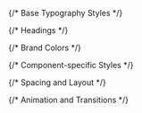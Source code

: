 {/* Base Typography Styles */}
<div className="brand-typography">
  {/* Headings */}
  <style>
    {`
      h1 {
        @apply text-4xl font-bold text-slate-900 mb-6 font-display;
      }
      
      h2 {
        @apply text-3xl font-semibold text-slate-800 mt-8 mb-4 font-display;
      }
      
      h3 {
        @apply text-2xl font-medium text-slate-800 mt-6 mb-3 font-display;
      }
      
      h4 {
        @apply text-xl font-medium text-slate-700 mt-4 mb-2 font-display;
      }

      /* Paragraph and Text */
      p {
        @apply text-slate-600 leading-relaxed mb-4 text-base;
      }

      /* Links */
      a:not(.card-link) {
        @apply text-primary-600 hover:text-primary-700 transition-colors duration-200;
        @apply border-b border-primary-300 hover:border-primary-500;
      }

      /* Lists */
      ul:not(.reset), ol:not(.reset) {
        @apply pl-6 mb-4 text-slate-600;
      }

      ul:not(.reset) li {
        @apply mb-2 list-disc;
      }

      ol:not(.reset) li {
        @apply mb-2 list-decimal;
      }

      /* Code Inline */
      code:not([class*="language-"]) {
        @apply bg-slate-100 text-slate-800 rounded px-1.5 py-0.5 text-sm font-mono;
      }

      /* Blockquotes */
      blockquote {
        @apply border-l-4 border-primary-300 pl-4 italic text-slate-700 my-4;
      }
    `}
  </style>
</div>

{/* Brand Colors */}
<div className="brand-colors">
  <style>
    {`
      :root {
        /* Primary Colors */
        --color-primary-50: #f0f9ff;
        --color-primary-100: #e0f2fe;
        --color-primary-200: #bae6fd;
        --color-primary-300: #7dd3fc;
        --color-primary-400: #38bdf8;
        --color-primary-500: #0ea5e9;
        --color-primary-600: #0284c7;
        --color-primary-700: #0369a1;
        --color-primary-800: #075985;
        --color-primary-900: #0c4a6e;

        /* Neutral Colors */
        --color-slate-50: #f8fafc;
        --color-slate-100: #f1f5f9;
        --color-slate-200: #e2e8f0;
        --color-slate-300: #cbd5e1;
        --color-slate-400: #94a3b8;
        --color-slate-500: #64748b;
        --color-slate-600: #475569;
        --color-slate-700: #334155;
        --color-slate-800: #1e293b;
        --color-slate-900: #0f172a;
      }
    `}
  </style>
</div>

{/* Component-specific Styles */}
<div className="brand-components">
  <style>
    {`
      /* Cards */
      .card {
        @apply bg-white rounded-lg shadow-sm border border-slate-200 p-6 transition-all duration-200;
        @apply hover:shadow-md hover:border-primary-200;
      }

      .card-title {
        @apply text-xl font-semibold text-slate-800 mb-2;
      }

      /* Buttons */
      .btn {
        @apply px-4 py-2 rounded-md font-medium transition-colors duration-200;
      }

      .btn-primary {
        @apply bg-primary-600 text-white hover:bg-primary-700;
      }

      .btn-secondary {
        @apply bg-slate-200 text-slate-800 hover:bg-slate-300;
      }

      /* Tables */
      table {
        @apply w-full border-collapse mb-4;
      }

      th {
        @apply bg-slate-100 text-left p-3 font-semibold text-slate-700 border-b border-slate-200;
      }

      td {
        @apply p-3 border-b border-slate-200 text-slate-600;
      }

      /* Callouts */
      .callout {
        @apply p-4 rounded-lg mb-4;
      }

      .callout-info {
        @apply bg-primary-50 border-l-4 border-primary-500;
      }

      .callout-warning {
        @apply bg-amber-50 border-l-4 border-amber-500;
      }

      /* Code Blocks */
      pre[class*="language-"] {
        @apply rounded-lg shadow-sm border border-slate-200 my-4;
      }
    `}
  </style>
</div>

{/* Spacing and Layout */}
<div className="brand-layout">
  <style>
    {`
      /* Section Spacing */
      .section {
        @apply py-12;
      }

      .section-sm {
        @apply py-6;
      }

      .section-lg {
        @apply py-16;
      }

      /* Container */
      .container {
        @apply max-w-7xl mx-auto px-4 sm:px-6 lg:px-8;
      }

      /* Grid */
      .grid-cols-auto-fit {
        @apply grid gap-6;
        grid-template-columns: repeat(auto-fit, minmax(250px, 1fr));
      }
    `}
  </style>
</div>

{/* Animation and Transitions */}
<div className="brand-animations">
  <style>
    {`
      .fade-in {
        @apply transition-opacity duration-300 ease-in-out;
      }

      .hover-lift {
        @apply transition-transform duration-200;
        @apply hover:-translate-y-1;
      }

      .focus-ring {
        @apply focus:outline-none focus:ring-2 focus:ring-primary-500 focus:ring-offset-2;
      }
    `}
  </style>
</div>
